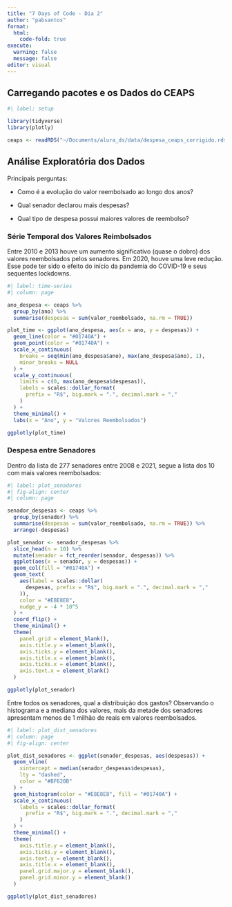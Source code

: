 ```yaml
---
title: "7 Days of Code - Dia 2"
author: "pabsantos"
format: 
  html:
    code-fold: true
execute: 
  warning: false
  message: false
editor: visual
---
```


## Carregando pacotes e os Dados do CEAPS

```r
#| label: setup

library(tidyverse)
library(plotly)

ceaps <- readRDS("~/Documents/alura_ds/data/despesa_ceaps_corrigido.rds")
```

## Análise Exploratória dos Dados

Principais perguntas:

-   Como é a evolução do valor reembolsado ao longo dos anos?

-   Qual senador declarou mais despesas?

-   Qual tipo de despesa possui maiores valores de reembolso?

### Série Temporal dos Valores Reimbolsados

Entre 2010 e 2013 houve um aumento significativo (quase o dobro) dos valores reembolsados pelos senadores. Em 2020, houve uma leve redução. Esse pode ter sido o efeito do início da pandemia do COVID-19 e seus sequentes lockdowns.

```r
#| label: time-series
#| column: page

ano_despesa <- ceaps %>% 
  group_by(ano) %>% 
  summarise(despesas = sum(valor_reembolsado, na.rm = TRUE))

plot_time <- ggplot(ano_despesa, aes(x = ano, y = despesas)) +
  geom_line(color = "#01740A") +
  geom_point(color = "#01740A") +
  scale_x_continuous(
    breaks = seq(min(ano_despesa$ano), max(ano_despesa$ano), 1),
    minor_breaks = NULL
  ) +
  scale_y_continuous(
    limits = c(0, max(ano_despesa$despesas)),
    labels = scales::dollar_format(
      prefix = "R$", big.mark = ".", decimal.mark = ","
    )
  ) +
  theme_minimal() +
  labs(x = "Ano", y = "Valores Reembolsados")

ggplotly(plot_time)
```

### Despesa entre Senadores

Dentro da lista de 277 senadores entre 2008 e 2021, segue a lista dos 10 com mais valores reembolsados:

```r
#| label: plot_senadores
#| fig-align: center
#| column: page

senador_despesas <- ceaps %>% 
  group_by(senador) %>% 
  summarise(despesas = sum(valor_reembolsado, na.rm = TRUE)) %>% 
  arrange(-despesas)

plot_senador <- senador_despesas %>%
  slice_head(n = 10) %>%
  mutate(senador = fct_reorder(senador, despesas)) %>%
  ggplot(aes(x = senador, y = despesas)) +
  geom_col(fill = "#01740A") +
  geom_text(
    aes(label = scales::dollar(
      despesas, prefix = "R$", big.mark = ".", decimal.mark = ","
    )),
    color = "#E8E8E8",
    nudge_y = -4 * 10^5
  ) +
  coord_flip() +
  theme_minimal() +
  theme(
    panel.grid = element_blank(),
    axis.title.y = element_blank(),
    axis.ticks.y = element_blank(),
    axis.title.x = element_blank(),
    axis.ticks.x = element_blank(),
    axis.text.x = element_blank()
  )

ggplotly(plot_senador)

```

Entre todos os senadores, qual a distribuição dos gastos? Observando o histograma e a mediana dos valores, mais da metade dos senadores apresentam menos de 1 milhão de reais em valores reembolsados.

```r
#| label: plot_dist_senadores
#| column: page
#| fig-align: center

plot_dist_senadores <- ggplot(senador_despesas, aes(despesas)) +
  geom_vline(
    xintercept = median(senador_despesas$despesas),
    lty = "dashed",
    color = "#BF620B"
  ) +
  geom_histogram(color = "#E8E8E8", fill = "#01740A") +
  scale_x_continuous(
    labels = scales::dollar_format(
      prefix = "R$", big.mark = ".", decimal.mark = ","
    )
  ) +
  theme_minimal() +
  theme(
    axis.title.y = element_blank(),
    axis.ticks.y = element_blank(),
    axis.text.y = element_blank(),
    axis.title.x = element_blank(),
    panel.grid.major.y = element_blank(),
    panel.grid.minor.y = element_blank()
  )

ggplotly(plot_dist_senadores)
```
